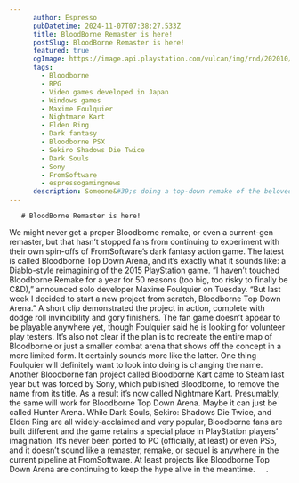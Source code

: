 ```yaml
---
      author: Espresso
      pubDatetime: 2024-11-07T07:38:27.533Z
      title: BloodBorne Remaster is here!
      postSlug: BloodBorne Remaster is here!
      featured: true
      ogImage: https://image.api.playstation.com/vulcan/img/rnd/202010/2614/KKLEVc2SIIgrFVjsZChZJk1d.jpg?w=940&thumb=false
      tags: 
        - Bloodborne
        - RPG
        - Video games developed in Japan
        - Windows games
        - Maxime Foulquier
        - Nightmare Kart
        - Elden Ring
        - Dark fantasy
        - Bloodborne PSX
        - Sekiro Shadows Die Twice
        - Dark Souls
        - Sony
        - FromSoftware
        - espressogamingnews
      description: Someone&#39;s doing a top-down remake of the beloved FromSoft game
---
```

       # BloodBorne Remaster is here!

We might never get a proper Bloodborne remake, or even a current-gen remaster, but that hasn’t stopped fans from continuing to experiment with their own spin-offs of FromSoftware’s dark fantasy action game. The latest is called Bloodborne Top Down Arena, and it’s exactly what it sounds like: a Diablo-style reimagining of the 2015 PlayStation game.  “I haven’t touched Bloodborne Remake for a year for 50 reasons (too big, too risky to finally be C&amp;D),” announced solo developer Maxime Foulquier on Tuesday.
 “But last week I decided to start a new project from scratch, Bloodborne Top Down Arena.” A short clip demonstrated the project in action, complete with dodge roll invincibility and gory finishers. The fan game doesn’t appear to be playable anywhere yet, though Foulquier said he is looking for volunteer play testers.
 It’s also not clear if the plan is to recreate the entire map of Bloodborne or just a smaller combat arena that shows off the concept in a more limited form. It certainly sounds more like the latter. One thing Foulquier will definitely want to look into doing is changing the name.
 Another Bloodborne fan project called Bloodborne Kart came to Steam last year but was forced by Sony, which published Bloodborne, to remove the name from its title. As a result it’s now called Nightmare Kart. Presumably, the same will work for Bloodborne Top Down Arena.
 Maybe it can just be called Hunter Arena. While Dark Souls, Sekiro: Shadows Die Twice, and Elden Ring are all widely-acclaimed and very popular, Bloodborne fans are built different and the game retains a special place in PlayStation players’ imagination. It’s never been ported to PC (officially, at least) or even PS5, and it doesn’t sound like a remaster, remake, or sequel is anywhere in the current pipeline at FromSoftware.
 At least projects like Bloodborne Top Down Arena are continuing to keep the hype alive in the meantime.    
.
      <YouTube id="https://youtu.be/72yrZZTSdOQ" />
    